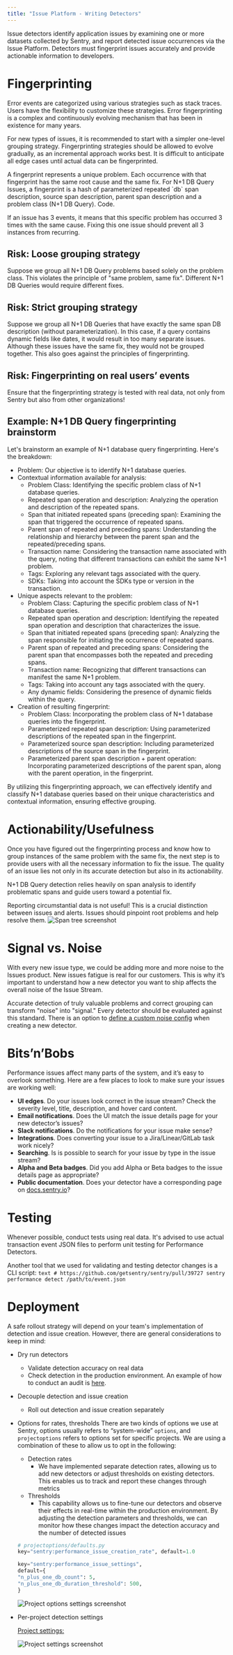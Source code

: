 ```yaml
---
title: "Issue Platform - Writing Detectors"
---
```


Issue detectors identify application issues by examining one or more datasets collected by Sentry, and report detected issue occurrences via the <Link to="/issue-platform/">Issue Platform</Link>. Detectors must fingerprint issues accurately and provide actionable information to developers.
# Fingerprinting

Error events are categorized using various strategies such as stack traces. Users have the flexibility to customize these strategies. Error fingerprinting is a complex and continuously evolving mechanism that has been in existence for many years.

For new types of issues, it is recommended to start with a simpler one-level grouping strategy. Fingerprinting strategies should be allowed to evolve gradually, as an incremental approach works best. It is difficult to anticipate all edge cases until actual data can be fingerprinted.

<aside>
    A fingerprint represents a unique problem. Each occurrence with that fingerprint has the same root cause and the same fix. For N+1 DB Query Issues, a fingerprint is a hash of parameterized repeated `db` span description, source span description, parent span description and a problem class (N+1 DB Query). <Link to="https://github.com/getsentry/sentry/blob/master/src/sentry/utils/performance_issues/detectors/n_plus_one_db_span_detector.py#L253-L258">Code</Link>.
</aside>

If an issue has 3 events, it means that this specific problem has occurred 3 times with the same cause. Fixing this one issue should prevent all 3 instances from recurring.

## Risk: Loose grouping strategy

Suppose we group all N+1 DB Query problems based solely on the problem class. This violates the principle of "same problem, same fix". Different N+1 DB Queries would require different fixes.

## Risk: Strict grouping strategy

Suppose we group all N+1 DB Queries that have exactly the same span DB description (without parameterization). In this case, if a query contains dynamic fields like dates, it would result in too many separate issues. Although these issues have the same fix, they would not be grouped together. This also goes against the principles of fingerprinting.

## Risk: Fingerprinting on real users’ events

Ensure that the fingerprinting strategy is tested with real data, not only from Sentry but also from other organizations!

## Example: N+1 DB Query fingerprinting brainstorm
Let's brainstorm an example of N+1 database query fingerprinting. Here's the breakdown:

- Problem: Our objective is to identify N+1 database queries.
- Contextual information available for analysis:
    - Problem Class: Identifying the specific problem class of N+1 database queries.
    - Repeated span operation and description: Analyzing the operation and description of the repeated spans.
    - Span that initiated repeated spans (preceding span): Examining the span that triggered the occurrence of repeated spans.
    - Parent span of repeated and preceding spans: Understanding the relationship and hierarchy between the parent span and the repeated/preceding spans.
    - Transaction name: Considering the transaction name associated with the query, noting that different transactions can exhibit the same N+1 problem.
    - Tags: Exploring any relevant tags associated with the query.
    - SDKs: Taking into account the SDKs type or version in the transaction.
- Unique aspects relevant to the problem:
    - Problem Class: Capturing the specific problem class of N+1 database queries.
    - Repeated span operation and description: Identifying the repeated span operation and description that characterizes the issue.
    - Span that initiated repeated spans (preceding span): Analyzing the span responsible for initiating the occurrence of repeated spans.
    - Parent span of repeated and preceding spans: Considering the parent span that encompasses both the repeated and preceding spans.
    - Transaction name: Recognizing that different transactions can manifest the same N+1 problem.
    - Tags: Taking into account any tags associated with the query.
    - Any dynamic fields: Considering the presence of dynamic fields within the query.
- Creation of resulting fingerprint:
    - Problem Class: Incorporating the problem class of N+1 database queries into the fingerprint.
    - Parameterized repeated span description: Using parameterized descriptions of the repeated span in the fingerprint.
    - Parameterized source span description: Including parameterized descriptions of the source span in the fingerprint.
    - Parameterized parent span description + parent operation: Incorporating parameterized descriptions of the parent span, along with the parent operation, in the fingerprint.

By utilizing this fingerprinting approach, we can effectively identify and classify N+1 database queries based on their unique characteristics and contextual information, ensuring effective grouping.

# Actionability/Usefulness

Once you have figured out the fingerprinting process and know how to group instances of the same problem with the same fix, the next step is to provide users with all the necessary information to fix the issue. The quality of an issue lies not only in its accurate detection but also in its actionability.

N+1 DB Query detection relies heavily on span analysis to identify problematic spans and guide users toward a potential fix.

Reporting circumstantial data is not useful! This is a crucial distinction between issues and alerts. Issues should pinpoint root problems and help resolve them.
![Span tree screenshot](img/issuePlatformFingerprinting01.png)

# Signal vs. Noise

With every new issue type, we could be adding more and more noise to the Issues product. New issues fatigue is real for our customers. This is why it’s important to understand how a new detector you want to ship affects the overall noise of the Issue Stream.

Accurate detection of truly valuable problems and correct grouping can transform "noise" into "signal." Every detector should be evaluated against this standard. There is an option to [define a custom noise config](https://develop.sentry.dev/issue-platform/#register-an-issue-type) when creating a new detector.

# Bits’n’Bobs

Performance issues affect many parts of the system, and it’s easy to overlook something. Here are a few places to look to make sure your issues are working well:

- **UI edges**. Do your issues look correct in the issue stream? Check the severity level, title, description, and hover card content.
- **Email notifications**. Does the UI match the issue details page for your new detector’s issues?
- **Slack notifications**. Do the notifications for your issue make sense?
- **Integrations**. Does converting your issue to a Jira/Linear/GitLab task work nicely?
- **Searching**. Is is possible to search for your issue by type in the issue stream?
- **Alpha and Beta badges**.  Did you add Alpha or Beta badges to the issue details page as appropriate?
- **Public documentation**. Does your detector have a corresponding page on [docs.sentry.io](https://docs.sentry.io)?

# Testing

Whenever possible, conduct tests using real data. It's advised to use actual transaction event JSON files to perform unit testing for Performance Detectors.

Another tool that we used for validating and testing detector changes is a CLI script:
    ```text
    # https://github.com/getsentry/sentry/pull/39727
    sentry performance detect /path/to/event.json
    ```

# Deployment

A safe rollout strategy will depend on your team's implementation of detection and issue creation. However, there are general considerations to keep in mind:

- Dry run detectors
    - Validate detection accuracy on real data
    - Check detection in the production environment. An example of how to conduct an audit is [here](https://www.notion.so/How-To-Audit-Performance-Detector-Dry-Runs-5d2c056b55f44e9d8eac1fd1834a4a20).
- Decouple detection and issue creation
    - Roll out detection and issue creation separately
- Options for rates, thresholds
    There are two kinds of options we use at Sentry, options usually refers to “system-wide” `options`, and `projectoptions` refers to options set for specific projects. We are using a combination of these to allow us to opt in the following:

    - Detection rates
        - We have implemented separate detection rates, allowing us to add new detectors or adjust thresholds on existing detectors. This enables us to track and report these changes through metrics
    - Thresholds
        - This capability allows us to fine-tune our detectors and observe their effects in real-time within the production environment. By adjusting the detection parameters and thresholds, we can monitor how these changes impact the detection accuracy and the number of detected issues


    ```python
    # projectoptions/defaults.py
    key="sentry:performance_issue_creation_rate", default=1.0

    key="sentry:performance_issue_settings",
    default={
    "n_plus_one_db_count": 5,
    "n_plus_one_db_duration_threshold": 500,
    }
    ```
    ![Project options settings screenshot](img/issuePlatformFingerprinting02.png)

- Per-project detection settings

    [Project settings:](https://sentry.io/settings/sentry/projects/sentry/performance/)

    ![Project settings screenshot](img/issuePlatformFingerprinting03.png)
